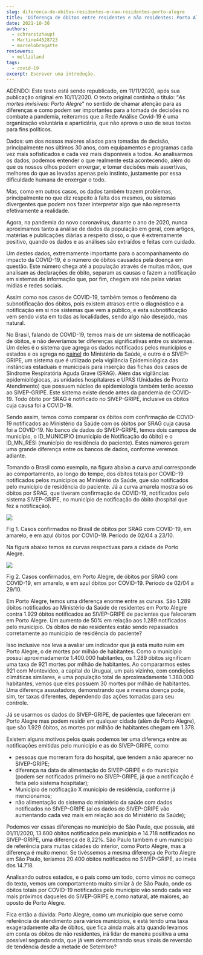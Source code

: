 ```yaml
---
slug: diferenca-de-obitos-residentes-e-nao-residentes-porto-alegre
title: 'Diferença de óbitos entre residentes e não residentes: Porto Alegre'
date: 2021-10-30
authors:
  - schrarstzhaupt
  - Martine44528723
  - marcelobragatte
reviewers:
  - mellziland
tags:
  - covid-19
excerpt: Escrever uma introdução.
---
```


ADENDO: Este texto está sendo republicado, em 11/11/2020, após sua publicação original em 10/11/2020. O texto original continha o título: “_As mortes invisíveis: Porto Alegre_” no sentido de chamar atenção para as diferenças e como podem ser importantes para a tomada de decisões no combate a pandemia, reiteramos que a Rede Análise Covid-19 é uma organização voluntária e apartidária, que não aprova o uso de seus textos para fins políticos.

Dados: um dos nossos maiores aliados para tomadas de decisão, principalmente nos últimos 30 anos, com equipamentos e programas cada vez mais sofisticados e cada vez mais disponíveis a todos. Ao analisarmos os dados, podemos entender o que realmente está acontecendo, além do que os nossos olhos podem enxergar, e tomar decisões mais assertivas, melhores do que as levadas apenas pelo instinto, justamente por essa dificuldade humana de enxergar o todo.

Mas, como em outros casos, os dados também trazem problemas, principalmente no que diz respeito à falta dos mesmos, ou sistemas divergentes que podem nos fazer interpretar algo que não representa efetivamente a realidade.

Agora, na pandemia do novo coronavírus, durante o ano de 2020, nunca aproximamos tanto a análise de dados da população em geral, com artigos, matérias e publicações diárias a respeito disso, o que é extremamente positivo, quando os dados e as análises são extraídos e feitas com cuidado.

Um destes dados, extremamente importante para o acompanhamento do impacto da COVID-19, é o número de óbitos causados pela doença em questão. Este número chega até a população através de muitas mãos, que analisam as declarações de óbito, separam as causas e fazem a notificação em sistemas de informação que, por fim, chegam até nós pelas várias mídias e redes sociais.

Assim como nos casos de COVID-19, também temos o fenômeno da subnotificação dos óbitos, pois existem atrasos entre o diagnóstico e a notificação em si nos sistemas que vem a público, e esta subnotificação vem sendo vista em todas as localidades, sendo algo não desejado, mas natural.

No Brasil, falando de COVID-19, temos mais de um sistema de notificação de óbitos, e não deveríamos ter diferenças significativas entre os sistemas. Um deles é o sistema que agrega os dados notificados pelos municípios e estados e os agrega no [painel](https://covid.saude.gov.br/) do Ministério da Saúde, e outro é o SIVEP-GRIPE, um sistema que é utilizado pela vigilância Epidemiológica das instâncias estaduais e municipais para inserção das fichas dos casos de Síndrome Respiratória Aguda Grave (SRAG). Além das vigilâncias epidemiológiocas, as unidades hospitalares e UPAS (Unidades de Pronto Atendimento) que possuem núcleo de epidemiologia também terão acesso ao SIVEP-GRIPE. Este sistema existe desde antes da pandemia de COVID-19. Todo óbito por SRAG é notificado no SIVEP-GRIPE, inclusive os óbitos cuja causa foi a COVID-19.

Sendo assim, temos como comparar os óbitos com confirmação de COVID-19 notificados ao Ministério da Saúde com os óbitos por SRAG cuja causa foi a COVID-19. No banco de dados do SIVEP-GRIPE, temos dois campos de município, o ID_MUNICIPIO (município de Notificação do óbito) e o ID_MN_RESI (município de residência do paciente). Estes números geram uma grande diferença entre os bancos de dados, conforme veremos adiante.

Tomando o Brasil como exemplo, na figura abaixo a curva azul corresponde ao comportamento, ao longo do tempo, dos óbitos totais por COVID-19 notificados pelos municípios ao Ministério da Saúde, que são notificados pelo município de residência do paciente. Já a curva amarela mostra só os óbitos por SRAG, que tiveram confirmação de COVID-19, notificados pelo sistema SIVEP-GRIPE, no município de notificação do óbito (hospital que fez a notificação).

![](https://lh4.googleusercontent.com/ve7zP7DCB38Bw567a5abLYUCEH9mY7rHFYSPG6xVjAD9Y2rm3K8PJXMKhdtDa5RLH8fno_ODYfEJuYSqSpd2X7qApaT4MDZePL93P7G8rlfKVBCyO40_oQz9AS53ELyuPlV3fuC6)

Fig 1. Casos confirmados no Brasil de óbitos por SRAG com COVID-19, em amarelo, e em azul óbitos por COVID-19. Período de 02/04 a 23/10.

Na figura abaixo temos as curvas respectivas para a cidade de Porto Alegre.

![](https://lh6.googleusercontent.com/PEb3Dn7K0FPB6oKNKWLGaFEphDZZ25rEoMYXzDNbJqxDJkRm0rx9dIfRm-4GLxuHAVzaX9UCfAddv1UCVjUTMQ2qCMNsVaGZ83WxAJtMpF_FeswHer0Dt50V_LI-i28RFPWPQFZh)

Fig 2. Casos confirmados, em Porto Alegre, de óbitos por SRAG com COVID-19, em amarelo, e em azul óbitos por COVID-19. Período de 02/04 a 29/10.

Em Porto Alegre, temos uma diferença enorme entre as curvas. São 1.289 óbitos notificados ao Ministério da Saúde de residentes em Porto Alegre contra 1.929 óbitos notificados ao SIVEP-GRIPE de pacientes que faleceram em Porto Alegre. Um aumento de 50% em relação aos 1.289 notificados pelo município. Os óbitos de não residentes estão sendo repassados corretamente ao município de residência do paciente?

Isso inclusive nos leva a avaliar um indicador que já está muito ruim em Porto Alegre, o de mortes por milhão de habitantes. Como o município possui aproximadamente 1.400.000 habitantes, os 1.289 óbitos significam uma taxa de 921 mortes por milhão de habitantes. Ao compararmos estes 921 com Montevideo, a capital do Uruguai, um país vizinho, com condições climáticas similares, e uma população total de aproximadamente 1.380.000 habitantes, vemos que eles possuem 30 mortes por milhão de habitantes. Uma diferença assustadora, demonstrando que a mesma doença pode, sim, ter taxas diferentes, dependendo das ações tomadas para seu controle.

Já se usarmos os dados do SIVEP-GRIPE, de pacientes que faleceram em Porto Alegre mas podem residir em qualquer cidade (além de Porto Alegre), que são 1.929 óbitos, as mortes por milhão de habitantes chegam em 1.378.

Existem alguns motivos pelos quais podemos ter uma diferença entre as notificações emitidas pelo município e as do SIVEP-GRIPE, como:

- pessoas que morreram fora do hospital, que tendem a não aparecer no SIVEP-GRIPE;
- diferença na data de alimentação do SIVEP-GRIPE e do município (podem ser notificados primeiro no SIVEP-GRIPE, já que a notificação é feita pelo sistema hospitalar);
- Município de notificação X município de residência, conforme já mencionamos;
- não alimentação do sistema do ministério da saúde com dados notificados no SIVEP-GRIPE (aí os dados do SIVEP-GRIPE vão aumentando cada vez mais em relação aos do Ministério da Saúde);

Podemos ver essas diferenças no município de São Paulo, que possuía, até 01/11/2020, 13.600 óbitos notificados pelo município e 14.718 notificados no SIVEP-GRIPE, uma diferença de 8,22%. São Paulo também é um município de referência para muitas cidades do interior, como Porto Alegre, mas a diferença é muito menor. Se tivéssemos a mesma diferença de Porto Alegre em São Paulo, teríamos 20.400 óbitos notificados no SIVEP-GRIPE, ao invés dos 14.718.

Analisando outros estados, e o país como um todo, como vimos no começo do texto, vemos um comportamento muito similar à de São Paulo, onde os óbitos totais por COVID-19 notificados pelo município vão sendo cada vez mais próximos daqueles do SIVEP-GRIPE e,como natural, até maiores, ao oposto de Porto Alegre.

Fica então a dúvida: Porto Alegre, como um município que serve como referência de atendimento para vários municípios, e está tendo uma taxa exageradamente alta de óbitos, que fica ainda mais alta quando levamos em conta os óbitos de não residentes, irá lidar de maneira positiva a uma possível segunda onda, que já vem demonstrando seus sinais de reversão de tendência desde a metade de Setembro?
